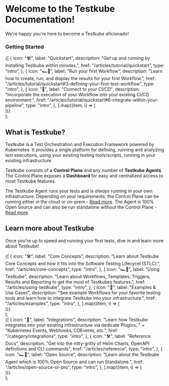 
# Welcome to the Testkube Documentation!

We're happy you're here to become a Testkube aficionado!

### Getting Started

  <section className={clsx("row indent--min")}>
    {[
      {
        icon: "🛠",
        label: "Quickstart",
        description:
          "Get up and running by installing Testkube within minutes.",
        href: "/articles/tutorial/quickstart",
        type: "intro",
      },
      {
        icon: "🏎💨",
        label: "Run your first Workflow",
        description:
          "Learn how to create, run, and display the results for your first Workflow.",
        href: "/articles/tutorial/quickstart#3-defining-your-first-test-workflow",
        type: "intro",
      },
      {
        icon: "🚀",
        label: "Connect to your CI/CD",
        description:
          "Incorporate the execution of your Workflow into your existing CI/CD environment.",
        href: "/articles/tutorial/quickstart#6-integrate-within-your-pipeline",
        type: "intro",
      },
    ].map((item, i) => (
      <article key={i} className="col padding--sm intro__card">
        <DocCard item={item} />
      </article>
    ))}
  </section>
);

<DocCardList />

## What is Testkube?

Testkube is a Test Orchestration and Execution Framework powered by Kubernetes. It provides a single
platform for defining, running and analyzing test executions, using your existing testing tools/scripts,
running in your existing infrastructure.

Testkube consists of a **Control Plane** and any number of **Testkube Agents**. The Control Plane exposes a **Dashboard** for easy
and centralized access to most Testkube features.

The Testkube Agent runs your tests and is *always* running in your own infrastructure. Depending on your requirements,
the Control Plane can be running either in the cloud or on-prem - [Read more](articles/install/reference-architectures). The Agent
is 100% Open Source and can also be run standalone without the Control Plane - [Read more](articles/open-source-or-pro).

## Learn more about Testkube

Once you're up to speed and running your first tests, dive in and learn more about Testkube!

  <section className={clsx("row indent--min")}>
    {[
      {
        icon: "🛠",
        label: "Core Concepts",
        description:
          "Learn about Testkube Core Concepts and how it fits into the Software Testing Lifecycel (STLC).",
        href: "/articles/core-concepts",
        type: "intro",
      },
      {
        icon: "🏎💨",
        label: "Using Testkube",
        description:
          "Learn about Workflows, Templates, Triggers, Results and Reporting to get the most of Testkubes features.",
        href: "/articles/using-testkube",
        type: "intro",
      },
      {
        icon: "🚀",
        label: "Examples & Use Cases",
        description:
          "See example Workflows for your favorite testing tools and learn how to integrate Testkube into your infrastructure.",
        href: "/articles/examples",
        type: "intro",
      },
    ].map((item, i) => (
      <article key={i} className="col padding--sm intro__card">
        <DocCard item={item} />
      </article>
    ))}
  </section>
);

<LearnCardList />


  <section className={clsx("row indent--min")}>
    {[
      {
        icon: "🚀",
        label: "Integrations",
        description:
          "Learn how Testkube integrates into your existing infrastructure via dedicate Plugins, " +
          "Kubernetes Events, Webhooks, CDEvents, etc.",
        href: "/category/integrations",
        type: "intro",
      },
      {
        icon: "🛠",
        label: "Reference Docs",
        description:
          "Get into the nitty-gritty of Helm Charts, OpenAPI definitions and CLI commands",
        href: "/articles/reference",
        type: "intro",
      },
      {
        icon: "🏎💨",
        label: "Open Source",
        description:
          "Learn about the Testkube Agent which is 100% Open Source and can run Standalone.",
        href: "/articles/open-source-or-pro",
        type: "intro",
      },
    ].map((item, i) => (
      <article key={i} className="col padding--sm intro__card">
        <DocCard item={item} />
      </article>
    ))}
  </section>
);

<LearnMoreCardList />


